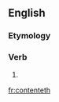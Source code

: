 ==English==

===Etymology===
{{suﬃx|content|eth}}

===Verb===
{{en-verb form}}

# {{archaic third-person singular of|content}}

[[fr:contenteth]]